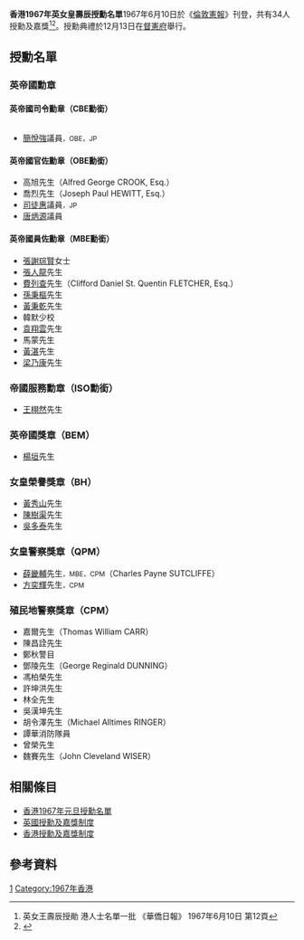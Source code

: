 '''香港1967年英女皇壽辰授勳名單'''1967年6月10日於《[[倫敦憲報|倫敦憲報]]》刊登，共有34人授勳及嘉獎<ref>英女王壽辰授勛 港人士名單一批 《華僑日報》 1967年6月10日 第12頁</ref><ref>{{Cite web |url=https://www.thegazette.co.uk/London/issue/44326/supplement/6269 |title=《倫敦憲報》 1967年6月2日 第44326期 |accessdate=2014年8月4日 |archive-date=2014年8月14日 |archive-url=https://web.archive.org/web/20140814034127/https://www.thegazette.co.uk/London/issue/44326/supplement/6269 |dead-url=no }}</ref>。授勳典禮於12月13日在[[香港禮賓府|督憲府]]舉行。

==授勳名單==
===英帝國勳章===
====英帝國司令勳章（CBE勳銜）====
<div class="references-small" style="-moz-column-count:2; -webkit-column-count:2; column-count:2;">
*[[簡悅強|簡悅強]]議員<span style="font-size:smaller;">，OBE，JP</span>
</div>

====英帝國官佐勳章（OBE勳銜）====
*高旭先生（Alfred George CROOK, Esq.）
*喬烈先生（Joseph Paul HEWITT, Esq.）
*[[司徒惠|司徒惠]]議員<span style="font-size:smaller;">，JP</span>
*[[唐炳源|唐炳源]]議員

====英帝國員佐勳章（MBE勳銜）====
*[[張謝琮賢|張謝琮賢]]女士
*[[張人龍|張人龍]]先生
*[[費列查|費列查]]先生（Clifford Daniel St. Quentin FLETCHER, Esq.）
*[[孫秉樞|孫秉樞]]先生
*[[黃秉乾_(律師)|黃秉乾]]先生
*韓默少校
*[[袁翔雲|袁翔雲]]先生
*馬蒙先生
*[[黃湛|黃湛]]先生
*[[梁乃康|梁乃康]]先生

===帝國服務勳章（ISO勳銜）===
*[[王栩然|王栩然]]先生

===英帝國獎章（BEM）===
*[[楊垣|楊垣]]先生

===女皇榮譽獎章（BH）===
*[[黃秀山|黃秀山]]先生
*[[陳樹渠|陳樹渠]]先生
*[[吳多泰|吳多泰]]先生

===女皇警察獎章（QPM）===
*[[薛畿輔|薛畿輔]]先生<span style="font-size:smaller;">，MBE，CPM</span>（Charles Payne SUTCLIFFE）
*[[方奕輝|方奕輝]]先生<span style="font-size:smaller;">，CPM</span>

===殖民地警察獎章（CPM）===
*嘉爾先生（Thomas William CARR）
*陳昌詮先生
*鄭秋警目
*鄧陵先生（George Reginald DUNNING）
*馮柏榮先生
*許坤洪先生
*林全先生
*吳漢坤先生
*胡令澤先生（Michael Alltimes RINGER）
*譚華消防隊員
*曾榮先生
*魏賽先生（John Cleveland WISER）

== 相關條目 ==
* [[香港1967年元旦授勳名單|香港1967年元旦授勳名單]]
* [[英國授勳及嘉獎制度|英國授勳及嘉獎制度]]
* [[香港授勳及嘉獎制度|香港授勳及嘉獎制度]]

==參考資料==
{{reflist}}

[[Category:香港授勳及嘉獎名單|1]]
[[Category:1967年香港|Category:1967年香港]]